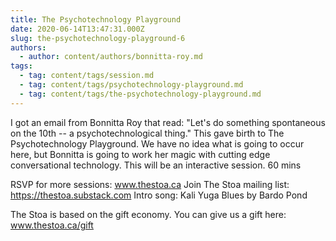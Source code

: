```yaml
---
title: The Psychotechnology Playground
date: 2020-06-14T13:47:31.000Z
slug: the-psychotechnology-playground-6
authors:
  - author: content/authors/bonnitta-roy.md
tags:
  - tag: content/tags/session.md
  - tag: content/tags/psychotechnology-playground.md
  - tag: content/tags/the-psychotechnology-playground.md
---
```


I got an email from Bonnitta Roy that read: "Let's do something spontaneous on the 10th -- a psychotechnological thing." This gave birth to The Psychotechnology Playground. We have no idea what is going to occur here, but Bonnitta is going to work her magic with cutting edge conversational technology. This will be an interactive session. 60 mins

RSVP for more sessions: www.thestoa.ca
Join The Stoa mailing list: https://thestoa.substack.com
Intro song: Kali Yuga Blues by Bardo Pond

The Stoa is based on the gift economy. You can give us a gift here: www.thestoa.ca/gift
